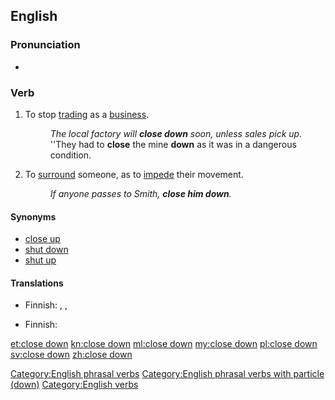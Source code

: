 {{also|closedown}}
==English==

===Pronunciation===
* {{IPA|/kləʊzˈdaʊn/}}

===Verb===
{{en-verb|closes down|closing down|closed down}}

# {{context|ambitransitive|lang=en}} To stop [[trading]] as a [[business]].
#: ''The local factory will '''close down''' soon, unless sales pick up.''
#: ''They had to '''close''' the mine '''down''' as it was in a dangerous condition.
# {{context|transitive|lang=en}} To [[surround]] someone, as to [[impede]] their movement.
#: ''If anyone passes to Smith, '''close him down'''.''

====Synonyms====
* [[close up]]
* [[shut down]]
* [[shut up]]

====Translations====
{{trans-top|to stop trading}}
* Finnish: {{t+|fi|sulkea}}, {{t+|fi|lopettaa}}, {{t|fi|lakkauttaa}}
{{trans-mid}}
{{trans-bottom}}

{{trans-top|to surround}}
* Finnish: {{t+|fi|piirittää}}
{{trans-mid}}
{{trans-bottom}}

[[Category:English phrasal verbs]]
[[Category:English phrasal verbs with particle (down)]]
[[Category:English verbs]]

[[et:close down]]
[[kn:close down]]
[[ml:close down]]
[[my:close down]]
[[pl:close down]]
[[sv:close down]]
[[zh:close down]]